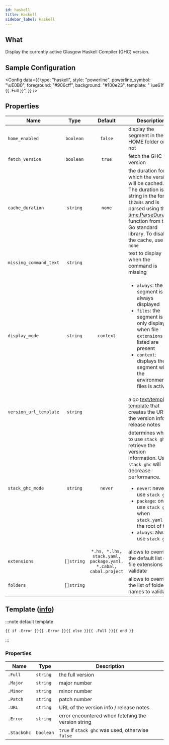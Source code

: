 ```yaml
---
id: haskell
title: Haskell
sidebar_label: Haskell
---
```


## What

Display the currently active Glasgow Haskell Compiler (GHC) version.

## Sample Configuration


<Config
  data={{
    type: "haskell",
    style: "powerline",
    powerline_symbol: "\uE0B0",
    foreground: "#906cff",
    background: "#100e23",
    template: " \ue61f {{ .Full }}",
  }}
/>

## Properties

| Name                   |    Type    |                             Default                             | Description                                                                                                                                                                                                                                                                                    |
| ---------------------- | :--------: | :-------------------------------------------------------------: | ---------------------------------------------------------------------------------------------------------------------------------------------------------------------------------------------------------------------------------------------------------------------------------------------- |
| `home_enabled`         | `boolean`  |                             `false`                             | display the segment in the HOME folder or not                                                                                                                                                                                                                                                  |
| `fetch_version`        | `boolean`  |                             `true`                              | fetch the GHC version                                                                                                                                                                                                                                                                          |
| `cache_duration`       |  `string`  |                             `none`                              | the duration for which the version will be cached. The duration is a string in the format `1h2m3s` and is parsed using the [time.ParseDuration] function from the Go standard library. To disable the cache, use `none`                                                                        |
| `missing_command_text` |  `string`  |                                                                 | text to display when the command is missing                                                                                                                                                                                                                                                    |
| `display_mode`         |  `string`  |                            `context`                            | <ul><li>`always`: the segment is always displayed</li><li>`files`: the segment is only displayed when file `extensions` listed are present</li><li>`context`: displays the segment when the environment or files is active</li></ul>                                                           |
| `version_url_template` |  `string`  |                                                                 | a go [text/template][go-text-template] [template][templates] that creates the URL of the version info / release notes                                                                                                                                                                          |
| `stack_ghc_mode`       |  `string`  |                             `never`                             | determines when to use `stack ghc` to retrieve the version information. Using `stack ghc` will decrease performance.<ul><li>`never`: never use `stack ghc`</li><li>`package`: only use `stack ghc` when `stack.yaml` is in the root of the </li><li>`always`: always use `stack ghc`</li></ul> |
| `extensions`           | `[]string` | `*.hs, *.lhs, stack.yaml, package.yaml, *.cabal, cabal.project` | allows to override the default list of file extensions to validate                                                                                                                                                                                                                             |
| `folders`              | `[]string` |                                                                 | allows to override the list of folder names to validate                                                                                                                                                                                                                                        |

## Template ([info][templates])

:::note default template

```template
{{ if .Error }}{{ .Error }}{{ else }}{{ .Full }}{{ end }}
```

:::

### Properties

| Name        | Type      | Description                                        |
| ----------- | --------- | -------------------------------------------------- |
| `.Full`     | `string`  | the full version                                   |
| `.Major`    | `string`  | major number                                       |
| `.Minor`    | `string`  | minor number                                       |
| `.Patch`    | `string`  | patch number                                       |
| `.URL`      | `string`  | URL of the version info / release notes            |
| `.Error`    | `string`  | error encountered when fetching the version string |
| `.StackGhc` | `boolean` | `true` if `stack ghc` was used, otherwise `false`  |

[go-text-template]: https://golang.org/pkg/text/template/
[templates]: /docs/configuration/templates
[time.ParseDuration]: https://golang.org/pkg/time/#ParseDuration
